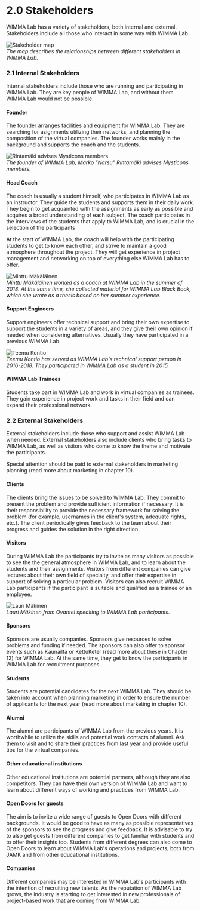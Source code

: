 # 2.0 Stakeholders
WIMMA Lab has a variety of stakeholders, both internal and external. Stakeholders include all those who interact in some way with WIMMA Lab.

![Stakeholder map](/assets/Black-Book-Images/image004.jpg)  
*The map describes the relationships between different stakeholders in WIMMA Lab.*

### 2.1 Internal Stakeholders
Internal stakeholders include those who are running and participating in WIMMA Lab. They are key people of WIMMA Lab, and without them WIMMA Lab would not be possible.

#### Founder
The founder arranges facilities and equipment for WIMMA Lab. They are searching for asignments utilizing their networks, and planning the composition of the virtual companies. The founder works mainly in the background and supports the coach and the students.

![Rintamäki advises Mysticons members](/assets/Black-Book-Images/image005.jpg)  
*The founder of WIMMA Lab, Marko "Narsu" Rintamäki advises Mysticons members.*

#### Head Coach
The coach is usually a student himself, who participates in WIMMA Lab as an instructor. They guide the students and supports them in their daily work. They begin to get acquainted with the assignments as early as possible and acquires a broad understanding of each subject. The coach participates in the interviews of the students that apply to WIMMA Lab, and is crucial in the selection of the participants

At the start of WIMMA Lab, the coach will help with the participating students to get to know each other, and strive to maintain a good atmosphere throughout the project. They will get experience in project management and networking on top of everything else WIMMA Lab has to offer.

![Minttu Mäkäläinen](/assets/Black-Book-Images/image006.jpg)  
*Minttu Mäkäläinen worked as a coach at WIMMA Lab in the summer of 2018. At the same time, she collected material for WIMMA Lab Black Book, which she wrote as a thesis based on her summer experience.*

#### Support Engineers
Support engineers offer technical support and bring their own expertise to support the students in a variety of areas, and they give their own opinion if needed when considering alternatives. Usually they have participated in a previous WIMMA Lab.

![Teemu Kontio](/assets/Black-Book-Images/image007.jpg)   
*Teemu Kontio has served as WIMMA Lab's technical support person in 2016-2018. They participated in WIMMA Lab as a student in 2015.*

#### WIMMA Lab Trainees
Students take part in WIMMA Lab and work in virtual companies as trainees. They gain experience in project work and tasks in their field and can expand their professional network.

### 2.2 External Stakeholders
External stakeholders include those who support and assist WIMMA Lab when needed. External stakeholders also include clients who bring tasks to WIMMA Lab, as well as visitors who come to know the theme and motivate the participants.

Special attention should be paid to external stakeholders in marketing planning (read more about marketing in chapter 10).

#### Clients
The clients bring the issues to be solved to WIMMA Lab. They commit to present the problem and provide sufficient information if necessary. It is their responsibility to provide the necessary framework for solving the problem (for example, usernames in the client's system, adequate rights, etc.). The client periodically gives feedback to the team about their progress and guides the solution in the right direction.

#### Visitors
During WIMMA Lab the participants try to invite as many visitors as possible to see the the general atmosphere in WIMMA Lab, and to learn about the students and their assignments. Visitors from different companies can give lectures about their own field of specialty, and offer their expertise in support of solving a particular problem. Visitors can also recruit WIMMA Lab participants if the participant is suitable and qualified as a trainee or an employee.

![Lauri Mäkinen](/assets/Black-Book-Images/image008.jpg)  
*Lauri Mäkinen from Qvantel speaking to WIMMA Lab participants.*

#### Sponsors
Sponsors are usually companies. Sponsors give resources to solve problems and funding if needed. The sponsors can also offer to sponsor events such as Kaunailta or KettuKeter (read more about these in Chapter 12) for WIMMA Lab. At the same time, they get to know the participants in WIMMA Lab for recruitment purposes.

#### Students
Students are potential candidates for the next WIMMA Lab. They should be taken into account when planning marketing in order to ensure the number of applicants for the next year (read more about marketing in chapter 10).

#### Alumni
The alumni are participants of WIMMA Lab from the previous years. It is worthwhile to utilize the skills and potential work contacts of alumni. Ask them to visit and to share their practices from last year and provide useful tips for the virtual companies.

#### Other educational institutions
Other educational institutions are potential partners, although they are also competitors. They can have their own version of WIMMA Lab and want to learn about different ways of working and practices from WIMMA Lab.

#### Open Doors for guests
The aim is to invite a wide range of guests to Open Doors with different backgrounds. It would be good to have as many as possible representatives of the sponsors to see the progress and give feedback. It is advisable to try to also get guests from different companies to get familiar with students and to offer their insights too. Students from different degrees can also come to Open Doors to learn about WIMMA Lab's operations and projects, both from JAMK and from other educational institutions.

#### Companies
Different companies may be interested in WIMMA Lab's participants with the intention of recruiting new talents. As the reputation of WIMMA Lab grows, the industry is starting to get interested in new professionals of project-based work that are coming from WIMMA Lab.